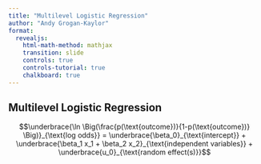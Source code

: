 ```yaml
---
title: "Multilevel Logistic Regression"
author: "Andy Grogan-Kaylor"
format: 
  revealjs:
    html-math-method: mathjax
    transition: slide
    controls: true 
    controls-tutorial: true
    chalkboard: true
---
```


## Multilevel Logistic Regression

$$\underbrace{\ln \Big(\frac{p(\text{outcome})}{1-p(\text{outcome})} \Big)}_{\text{log odds}} = \underbrace{\beta_0}_{\text{intercept}} + \underbrace{\beta_1 x_1 + \beta_2 x_2}_{\text{independent variables}} + \underbrace{u_0}_{\text{random effect(s)}}$$


